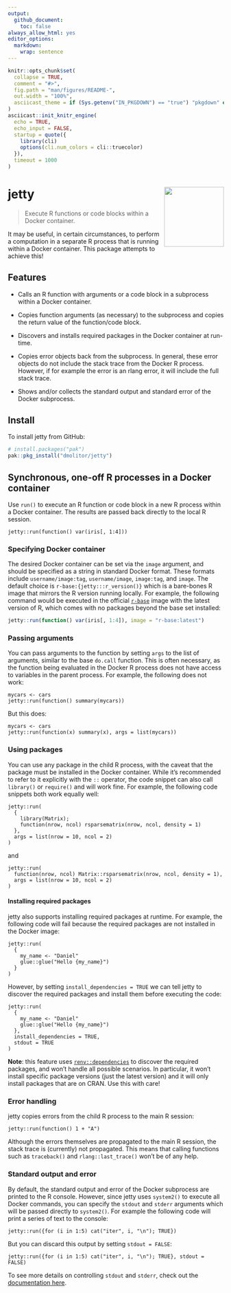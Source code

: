 ```yaml
---
output:
  github_document:
    toc: false
always_allow_html: yes
editor_options:
  markdown:
    wrap: sentence
---
```


<!-- README.md is generated from README.Rmd. Please edit that file -->

```r
knitr::opts_chunk$set(
  collapse = TRUE,
  comment = "#>",
  fig.path = "man/figures/README-",
  out.width = "100%",
  asciicast_theme = if (Sys.getenv("IN_PKGDOWN") == "true") "pkgdown" else "readme"
)
asciicast::init_knitr_engine(
  echo = TRUE,
  echo_input = FALSE,
  startup = quote({
    library(cli)
    options(cli.num_colors = cli::truecolor)
  }),
  timeout = 1000
)
```

# jetty <img src='man/figures/logo-no-bg.png' align="right" height="139"/>

<!-- badges: start -->
<!-- badges: end -->

> Execute R functions or code blocks within a Docker container.

It may be useful, in certain circumstances, to perform a computation in a 
separate R process that is running within a Docker container. This package
attempts to achieve this!

## Features

- Calls an R function with arguments or a code block in a subprocess 
within a Docker container.

- Copies function arguments (as necessary) to the subprocess and copies the 
return value of the function/code block.

- Discovers and installs required packages in the Docker container at run-time.

- Copies error objects back from the subprocess. In general, these error objects
do not include the stack trace from the Docker R process. However, if for example
the error is an rlang error, it will include the full stack trace.

- Shows and/or collects the standard output and standard error of the Docker
subprocess.

## Install

To install jetty from GitHub:
```r
# install.packages("pak")
pak::pkg_install("dmolitor/jetty")
```

## Synchronous, one-off R processes in a Docker container

Use `run()` to execute an R function or code block in a new R process within a
Docker container. The results are passed back directly to the local R session.

```asciicast
jetty::run(function() var(iris[, 1:4]))
```

### Specifying Docker container

The desired Docker container can be set via the `image` argument, and should be
specified as a string in standard Docker format. These formats include
`username/image:tag`, `username/image`, `image:tag`, and `image`. The default
choice is `r-base:{jetty:::r_version()}` which is a bare-bones R image that mirrors
the R version running locally. For example, the following command would be
executed in the official [`r-base`](https://hub.docker.com/_/r-base)
image with the latest version of R, which comes with no packages beyond the
base set installed:

```r
jetty::run(function() var(iris[, 1:4]), image = "r-base:latest")
```

### Passing arguments

You can pass arguments to the function by setting `args` to the list of
arguments, similar to the base `do.call` function. This is often necessary, as
the function being evaluated in the Docker R process does not have access to
variables in the parent process. For example, the following does not work:
```asciicast
mycars <- cars
jetty::run(function() summary(mycars))
```

But this does:
```asciicast
mycars <- cars
jetty::run(function(x) summary(x), args = list(mycars))
```

### Using packages

You can use any package in the child R process, with the caveat that the
package must be installed in the Docker container. While it's recommended to
refer to it explicitly with the `::` operator, the code snippet can also call
`library()` or `require()` and will work fine. For example, the following code
snippets both work equally well:

```asciicast
jetty::run(
  {
    library(Matrix);
    function(nrow, ncol) rsparsematrix(nrow, ncol, density = 1)
  },
  args = list(nrow = 10, ncol = 2)
)
```

and
```asciicast
jetty::run(
  function(nrow, ncol) Matrix::rsparsematrix(nrow, ncol, density = 1),
  args = list(nrow = 10, ncol = 2)
)
```

#### Installing required packages

jetty also supports installing required packages at runtime. For example,
the following code will fail because the required packages are not installed
in the Docker image:
```asciicast
jetty::run(
  {
    my_name <- "Daniel"
    glue::glue("Hello {my_name}")
  }
)
```

However, by setting `install_dependencies = TRUE` we can tell jetty to discover
the required packages and install them before executing the code:
```asciicast
jetty::run(
  {
    my_name <- "Daniel"
    glue::glue("Hello {my_name}")
  },
  install_dependencies = TRUE,
  stdout = TRUE
)
```

**Note**: this feature uses [`renv::dependencies`](https://rstudio.github.io/renv/reference/dependencies.html)
to discover the required packages, and won't handle all possible scenarios.
In particular, it won't install specific package versions (just the latest version)
and it will only install packages that are on CRAN. Use this with care!

### Error handling

jetty copies errors from the child R process to the main R session:

```asciicast
jetty::run(function() 1 + "A")
```

Although the errors themselves are propagated to the main R session, the stack
trace is (currently) not propagated. This means that calling functions such as
`traceback()` and `rlang::last_trace()` won't be of any help.

### Standard output and error

By default, the standard output and error of the Docker subprocess are printed
to the R console. However, since jetty uses `system2()` to execute all Docker
commands, you can specify the `stdout` and `stderr` arguments which will
be passed directly to `system2()`. For example the following code will print
a series of text to the console:
```asciicast
jetty::run({for (i in 1:5) cat("iter", i, "\n"); TRUE})
```

But you can discard this output by setting `stdout = FALSE`:
```asciicast
jetty::run({for (i in 1:5) cat("iter", i, "\n"); TRUE}, stdout = FALSE)
```

To see more details on controlling `stdout` and `stderr`, check out the
[documentation here](https://stat.ethz.ch/R-manual/R-devel/library/base/html/system2.html).

